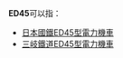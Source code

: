 '''ED45'''可以指：
*[[日本國鐵ED45型電力機車|日本國鐵ED45型電力機車]]
*[[三岐鐵道ED45型電力機車|三岐鐵道ED45型電力機車]]

{{disambig|Cat=字母数字组合消歧义}}